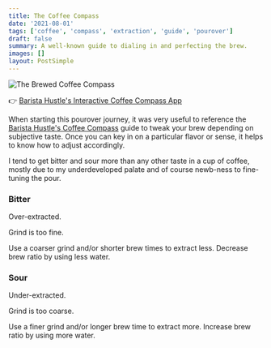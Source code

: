 ```yaml
---
title: The Coffee Compass
date: '2021-08-01'
tags: ['coffee', 'compass', 'extraction', 'guide', 'pourover']
draft: false
summary: A well-known guide to dialing in and perfecting the brew.
images: []
layout: PostSimple
---
```


![The Brewed Coffee Compass](https://cdn.shopify.com/s/files/1/1200/1578/files/Coffee-Compass-1024x1024_1024x1024.jpg?v=1485866561)

👉 [Barista Hustle's Interactive Coffee Compass App](https://www.baristahustle.com/app-archive-main/the-coffee-compass/)

When starting this pourover journey, it was very useful to reference the [Barista Hustle's Coffee Compass](https://www.baristahustle.com/blog/the-coffee-compass/) guide to tweak your brew depending on subjective taste. Once you can key in on a particular flavor or sense, it helps to know how to adjust accordingly.

I tend to get bitter and sour more than any other taste in a cup of coffee, mostly due to my underdeveloped palate and of course newb-ness to fine-tuning the pour.

### Bitter

Over-extracted.

Grind is too fine.

Use a coarser grind and/or shorter brew times to extract less.
Decrease brew ratio by using less water.

### Sour

Under-extracted.

Grind is too coarse.

Use a finer grind and/or longer brew time to extract more.
Increase brew ratio by using more water.
